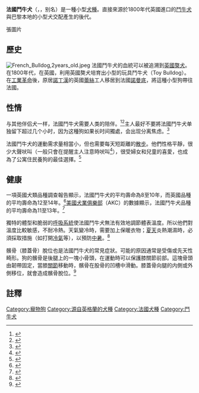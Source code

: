 {{expand language|1=en|page=French Bulldog|time=2019-08-21T16:09:18+00:00}}
{{Infobox Dogbreed
| akcgroup = 家庭犬
| akcstd = http://www.akc.org/dog-breeds/french-bulldog/
| country = [[英格蘭|英格蘭]]
| altname = Bouledogue Français
| life_span = 8-10 年<ref name="kcsurvey">{{cite web|url=http://www.thekennelclub.org.uk/media/16454/french%20bulldog.pdf|title=Summary results of the  Purebred Dog Health Survey for French Bulldogs|publisher=Kennel Club/  British Small Animal Veterinary Association Scientific Committee|accessdate=4 April 2011|archive-date=2018-10-21|archive-url=https://web.archive.org/web/20181021111556/http://www.thekennelclub.org.uk/media/16454/french%20bulldog.pdf|dead-url=no}}</ref>
| ankcgroup = 第7组（家庭犬）
| ankcstd = http://www.ankc.aust.com/french.html
| ckcgroup = 第6组（家庭犬）
| ckcstd = http://www.ckc.ca/en/Portals/0/pdf/breeds/FEB.pdf
| fcigroup = 9，11区，101号
| fcistd = http://www.fci.be/Nomenclature/Standards/101g09-en.pdf
| image = Mi Gran Amigo El General.jpg
| image_caption = 幼犬
| kcukgroup = 多功能犬
| kcukstd = http://www.thekennelclub.org.uk/item/159
| name = 法國鬥牛犬<br>（French Bulldog）
| nickname = Frenchie
| nzkcgroup = 家庭犬
| nzkcstd = http://www.nzkc.org.nz/breed_info/br732.html
| ukcgroup = 伴侣犬
| ukcstd = http://www.ukcdogs.com/WebSite.nsf/Breeds/FrenchBulldog
}}
'''法國鬥牛犬'''（{{lang-en|French Bulldog}}，{{lang-fr|bouledogue français}}，别名{{lang|fr|bouledogue}}）是一種小型[[犬種|犬種]]。直接來源於1800年代英國進口的[[鬥牛犬|鬥牛犬]]與巴黎本地的小型犬交配產生的後代。

張圖片

==歷史==
[[File:French_Bulldog,2years_old.jpeg|thumb]]
法國鬥牛犬的血統可以被追溯到[[英國獒犬|英國獒犬]]。在1800年代，在英國，利用英國獒犬培育出小型的玩具鬥牛犬（Toy Bulldog）。在[[工業革命|工業革命]]後，原居[[諾丁漢|諾丁漢]]的英國[[蕾絲|蕾絲]]工人移居到法國[[諾曼底|諾曼底]]，將這種小型狗帶往法國。

==性情==
与其他伴侣犬一样，法國鬥牛犬需要人类的陪伴。<ref>{{cite web|title=French Bulldog|url=http://pawsnpups.com/french-bulldog/|publisher=Paws ‘N’ Pups Quickview|accessdate=2017-03-26|archive-date=2020-12-05|archive-url=https://web.archive.org/web/20201205135352/https://pawsnpups.com/french-bulldog/|dead-url=no}}</ref><ref>{{cite journal|last1=McCrave|first1=Elizabeth A.|title=Diagnostic Criteria for Separation Anxiety in the Dog|journal=Veterinary Clinics of North America: Small Animal Practice|date=March 1991|volume=21|issue=2|pages=247–255|doi=10.1016/S0195-5616(91)50030-9|url=http://www.sciencedirect.com/science/article/pii/S0195561691500309|accessdate=2017-03-26|archive-date=2019-12-14|archive-url=https://web.archive.org/web/20191214042404/https://www.sciencedirect.com/science/article/abs/pii/S0195561691500309|dead-url=no}}</ref>主人最好不要將法國鬥牛犬单独留下超过几个小时，因为这種狗如果长时间獨處，会出现分离焦虑。<ref>{{cite web|title=Separation Anxiety in Dogs|url=http://www.petmd.com/dog/conditions/behavioral/c_dg_separation_anxiety|website=www.petmd.com|publisher=petMD|accessdate=2017-03-26|archive-date=2009-02-20|archive-url=https://web.archive.org/web/20090220074237/http://www.petmd.com/dog/conditions/behavioral/c_dg_separation_anxiety|dead-url=yes}}</ref>

法國鬥牛犬的運動需求量相當小，但也需要每天短距離的[[散步|散步]]。他們性格平靜，很少大聲吠叫（一般只會在提醒主人注意時吠叫<ref>{{Cite news|url=https://www.frenchiewiki.com/blog/are-frenchies-noisy/|title=Learn why French Bulldogs make so many weird noises!|date=2018-05-25|work=FrenchieWiki|access-date=2018-07-04|language=en-US|archive-date=2020-01-25|archive-url=https://web.archive.org/web/20200125035443/https://www.frenchiewiki.com/blog/are-frenchies-noisy/|dead-url=no}}</ref>），很受婦女和兒童的喜愛，也成為了公寓住民養狗的最佳選擇。<ref>{{cite book|last1=Saben|first1=Susanne|title=French Bulldog The French Bulldog Bible|date=2017|publisher=DYM Worldwide Publishers|isbn=1911355414|url=https://books.google.com/books?id=jxI9DgAAQBAJ&pg=PT80|accessdate=2017-03-26|archive-date=2017-03-27|archive-url=https://web.archive.org/web/20170327090633/https://books.google.com/books?id=jxI9DgAAQBAJ&pg=PT80|dead-url=no}}</ref>

==健康==
一項英國犬類品種調查報告顯示，法國鬥牛犬的平均壽命為8至10年，而英國品種的平均壽命為12至14年。<ref name=FBCE>{{cite web |url=http://www.frenchbulldogclubofengland.org.uk/health.html |title=The French Bulldog – Statement of The Health of The Breed |publisher=French Bulldog Club of England |accessdate=2015-06-01 |archive-date=2021-01-25 |archive-url=https://web.archive.org/web/20210125013345/http://www.frenchbulldogclubofengland.org.uk/health.html |dead-url=no }}</ref>[[美國犬業俱樂部|美國犬業俱樂部]]（AKC）的數據顯示，法國鬥牛犬品種的平均壽命為11至13年。<ref>{{cite web |url=http://www.akc.org/dog-breeds/french-bulldog/care/ |title=French Bulldog Care |publisher=American Kennel Club |accessdate=2015-06-03 |archive-date=2018-03-05 |archive-url=https://web.archive.org/web/20180305182120/http://www.akc.org/dog-breeds/french-bulldog/care/ |dead-url=no }}</ref>

獨特的體型和脆弱的[[呼吸系統|呼吸系統]]使法國鬥牛犬無法有效地調節體表溫度。所以他們對溫度比較敏感，不耐冷熱。天氣變冷時，需要加上保暖衣物；[[夏天|夏天]]炎熱潮濕時，必須採取措施（如打開[[冷氣|冷氣]]等），以預防[[中暑|中暑]]。<ref>{{Cite web |url=http://www.akc.org/dog-breeds/french-bulldog/care/ |title=存档副本 |access-date=2018-07-21 |archive-date=2018-03-05 |archive-url=https://web.archive.org/web/20180305182120/http://www.akc.org/dog-breeds/french-bulldog/care/ |dead-url=no }}</ref>

髕骨（膝蓋骨）脫位也是法國鬥牛犬的常見症狀。可能的原因通常是受傷或先天性畸形。狗的髕骨是後腿上的一塊小骨頭，在運動時可以保護膝關節前部。這塊骨頭由韌帶固定，當膝[[關節|關節]]移動時，髕骨在股骨的凹槽中滑動。膝蓋骨向腿的内側或外側移位，就會造成髕骨脫位。<ref>{{cite web|url=https://www.frenchiewiki.com/blog/health-problems/|title=French Bulldog Genetic Health Problems|last=|first=|date=1 July 2018|website=FrenchieWiki|archive-url=https://web.archive.org/web/20201112000759/https://www.frenchiewiki.com/blog/health-problems/|archive-date=2020-11-12|dead-url=no|accessdate=2018-07-04}}</ref>

==註釋==
{{reflist|2}}
[[Category:寵物狗|Category:寵物狗]]
[[Category:源自英格蘭的犬種|Category:源自英格蘭的犬種]]
[[Category:法國犬種|Category:法國犬種]]
[[Category:鬥牛犬|Category:鬥牛犬]]